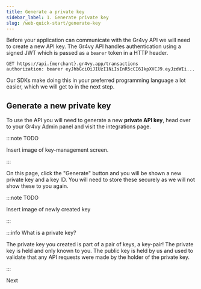 ```yaml
---
title: Generate a private key
sidebar_label: 1. Generate private key
slug: /web-quick-start/generate-key
---
```



Before your application can communicate with the Gr4vy API we will need to
create a new API key. The Gr4vy API handles authentication using a signed JWT
which is passed as a `bearer` token in a HTTP header.

```http
GET https://api.{merchant}.gr4vy.app/transactions
authorization: bearer eyJhbGciOiJIUzI1NiIsInR5cCI6IkpXVCJ9.eyJzdWIi...
```

Our SDKs make doing this in your preferred programming language a lot easier,
which we will get to in the next step.

## Generate a new private key

To use the API you will need to generate a new **private API key**, head over to
your Gr4vy Admin panel and visit the integrations page.

:::note TODO

Insert image of key-management screen.

:::

On this page, click the "Generate" button and you will be shown a new private
key and a key ID. You will need to store these securely as we will not show
these to you again.

:::note TODO

Insert image of newly created key

:::

:::info What is a private key?

The private key you created is part of a pair of keys, a key-pair! The private
key is held and only known to you. The public key is held by us and used to
validate that any API requests were made by the holder of the private key.

:::

<Next to="/guides/web-quick-start/embed">Next</Next>
